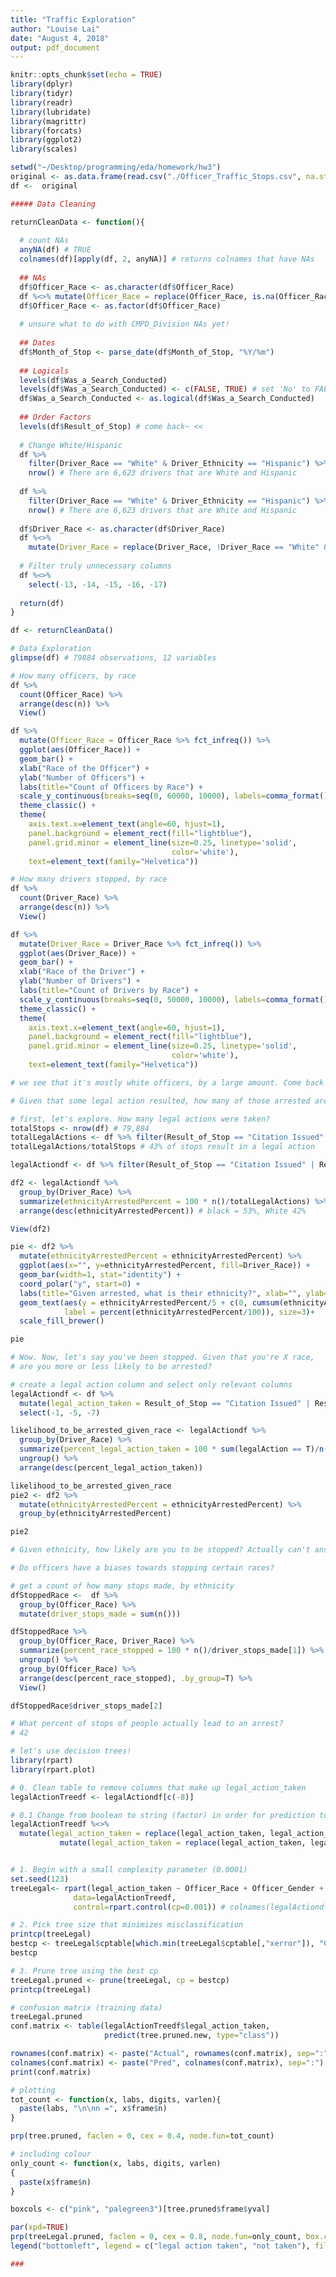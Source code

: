 ```yaml
---
title: "Traffic Exploration"
author: "Louise Lai"
date: "August 4, 2018"
output: pdf_document
---
```


```r
knitr::opts_chunk$set(echo = TRUE)
library(dplyr)
library(tidyr)
library(readr)
library(lubridate)
library(magrittr)
library(forcats)
library(ggplot2)
library(scales)
```



```r
setwd("~/Desktop/programming/eda/homework/hw3")
original <- as.data.frame(read.csv("./Officer_Traffic_Stops.csv", na.strings = c("", " ", "  ", "NA"))) 
df <-  original

##### Data Cleaning

returnCleanData <- function(){
  
  # count NAs
  anyNA(df) # TRUE
  colnames(df)[apply(df, 2, anyNA)] # returns colnames that have NAs 
  
  ## NAs
  df$Officer_Race <- as.character(df$Officer_Race)
  df %<>% mutate(Officer_Race = replace(Officer_Race, is.na(Officer_Race), "Missing")) # replace
  df$Officer_Race <- as.factor(df$Officer_Race)
  
  # unsure what to do with CMPD_Division NAs yet!
  
  ## Dates
  df$Month_of_Stop <- parse_date(df$Month_of_Stop, "%Y/%m")
  
  ## Logicals
  levels(df$Was_a_Search_Conducted)
  levels(df$Was_a_Search_Conducted) <- c(FALSE, TRUE) # set 'No' to FALSE, 'Yes' to TRUE
  df$Was_a_Search_Conducted <- as.logical(df$Was_a_Search_Conducted)
  
  ## Order Factors
  levels(df$Result_of_Stop) # come back~ <<
  
  # Change White/Hispanic 
  df %>% 
    filter(Driver_Race == "White" & Driver_Ethnicity == "Hispanic") %>% 
    nrow() # There are 6,623 drivers that are White and Hispanic 
  
  df %>% 
    filter(Driver_Race == "White" & Driver_Ethnicity == "Hispanic") %>% 
    nrow() # There are 6,623 drivers that are White and Hispanic 
  
  df$Driver_Race <- as.character(df$Driver_Race)
  df %<>%
    mutate(Driver_Race = replace(Driver_Race, !Driver_Race == "White" & Driver_Ethnicity == "Hispanic", "White Hispanic")) # replace White (race) && Hispanic (ethnicity) to just 'White Hispanic' (race)
  
  # Filter truly unnecessary columns
  df %<>% 
    select(-13, -14, -15, -16, -17)
  
  return(df)
}

df <- returnCleanData()

```

```r
# Data Exploration
glimpse(df) # 79884 observations, 12 variables

# How many officers, by race
df %>% 
  count(Officer_Race) %>% 
  arrange(desc(n)) %>% 
  View()

df %>% 
  mutate(Officer_Race = Officer_Race %>% fct_infreq()) %>% 
  ggplot(aes(Officer_Race)) +
  geom_bar() +
  xlab("Race of the Officer") +
  ylab("Number of Officers") +
  labs(title="Count of Officers by Race") +
  scale_y_continuous(breaks=seq(0, 60000, 10000), labels=comma_format()) +
  theme_classic() +
  theme(
    axis.text.x=element_text(angle=60, hjust=1),
    panel.background = element_rect(fill="lightblue"),
    panel.grid.minor = element_line(size=0.25, linetype='solid',
                                    color='white'),
    text=element_text(family="Helvetica"))

# How many drivers stopped, by race
df %>% 
  count(Driver_Race) %>% 
  arrange(desc(n)) %>% 
  View()

df %>% 
  mutate(Driver_Race = Driver_Race %>% fct_infreq()) %>% 
  ggplot(aes(Driver_Race)) +
  geom_bar() +
  xlab("Race of the Driver") +
  ylab("Number of Drivers") +
  labs(title="Count of Drivers by Race") +
  scale_y_continuous(breaks=seq(0, 50000, 10000), labels=comma_format()) +
  theme_classic() +
  theme(
    axis.text.x=element_text(angle=60, hjust=1),
    panel.background = element_rect(fill="lightblue"),
    panel.grid.minor = element_line(size=0.25, linetype='solid',
                                    color='white'),
    text=element_text(family="Helvetica"))

# we see that it's mostly white officers, by a large amount. Come back and see percentages.
```

```r
# Given that some legal action resulted, how many of those arrested are of each ethnicity?

# first, let's explore. How many legal actions were taken?
totalStops <- nrow(df) # 79,884
totalLegalActions <- df %>% filter(Result_of_Stop == "Citation Issued" | Result_of_Stop == "Arrest") %>% nrow() # 34,506
totalLegalActions/totalStops # 43% of stops result in a legal action

legalActiondf <- df %>% filter(Result_of_Stop == "Citation Issued" | Result_of_Stop == "Arrest")

df2 <- legalActiondf %>% 
  group_by(Driver_Race) %>% 
  summarize(ethnicityArrestedPercent = 100 * n()/totalLegalActions) %>% 
  arrange(desc(ethnicityArrestedPercent)) # black = 53%, White 42%

View(df2)

pie <- df2 %>% 
  mutate(ethnicityArrestedPercent = ethnicityArrestedPercent) %>% 
  ggplot(aes(x="", y=ethnicityArrestedPercent, fill=Driver_Race)) +
  geom_bar(width=1, stat="identity") + 
  coord_polar("y", start=0) +
  labs(title="Given arrested, what is their ethnicity?", xlab="", ylab="") +
  geom_text(aes(y = ethnicityArrestedPercent/5 + c(0, cumsum(ethnicityArrestedPercent)[-length(ethnicityArrestedPercent)]), 
            label = percent(ethnicityArrestedPercent/100)), size=3)+ 
  scale_fill_brewer()

pie

# Wow. Now, let's say you've been stopped. Given that you're X race, 
# are you more or less likely to be arrested?

# create a legal action column and select only relevant columns
legalActiondf <- df %>% 
  mutate(legal_action_taken = Result_of_Stop == "Citation Issued" | Result_of_Stop == "Arrest") %>% 
  select(-1, -5, -7)

likelihood_to_be_arrested_given_race <- legalActiondf %>% 
  group_by(Driver_Race) %>% 
  summarize(percent_legal_action_taken = 100 * sum(legalAction == T)/n()) %>% 
  ungroup() %>% 
  arrange(desc(percent_legal_action_taken))

likelihood_to_be_arrested_given_race
pie2 <- df2 %>% 
  mutate(ethnicityArrestedPercent = ethnicityArrestedPercent) %>% 
  group_by(ethnicityArrestedPercent) 

pie2

# Given ethnicity, how likely are you to be stopped? Actually can't answer this! Coz we only see people who have already been stopped
```


```r
# Do officers have a biases towards stopping certain races?

# get a count of how many stops made, by ethnicity
dfStoppedRace <-  df %>% 
  group_by(Officer_Race) %>% 
  mutate(driver_stops_made = sum(n())) 

dfStoppedRace %>% 
  group_by(Officer_Race, Driver_Race) %>% 
  summarize(percent_race_stopped = 100 * n()/driver_stops_made[1]) %>% 
  ungroup() %>%
  group_by(Officer_Race) %>% 
  arrange(desc(percent_race_stopped), .by_group=T) %>% 
  View()

dfStoppedRace$driver_stops_made[2]

# What percent of stops of people actually lead to an arrest?
# 42


```

```r
# let's use decision trees!
library(rpart)
library(rpart.plot)

# 0. Clean table to remove columns that make up legal_action_taken
legalActionTreedf <- legalActiondf[c(-8)]

# 0.1 Change from boolean to string (factor) in order for prediction to work
legalActionTreedf %<>% 
  mutate(legal_action_taken = replace(legal_action_taken, legal_action_taken==T, "Legal Action Taken")) %>% 
           mutate(legal_action_taken = replace(legal_action_taken, legal_action_taken==F, "Not Taken"))


# 1. Begin with a small complexity parameter (0.0001)
set.seed(123)
treeLegal<- rpart(legal_action_taken ~ Officer_Race + Officer_Gender + Driver_Race + Driver_Age + Driver_Gender + Reason_for_Stop + Was_a_Search_Conducted, 
              data=legalActionTreedf, 
              control=rpart.control(cp=0.001)) # colnames(legalActiondf)

# 2. Pick tree size that minimizes misclassification
printcp(treeLegal)
bestcp <- treeLegal$cptable[which.min(treeLegal$cptable[,"xerror"]), "CP"]
bestcp

# 3. Prune tree using the best cp
treeLegal.pruned <- prune(treeLegal, cp = bestcp)
printcp(treeLegal)

# confusion matrix (training data)
treeLegal.pruned
conf.matrix <- table(legalActionTreedf$legal_action_taken, 
                     predict(tree.pruned.new, type="class"))

rownames(conf.matrix) <- paste("Actual", rownames(conf.matrix), sep=":")
colnames(conf.matrix) <- paste("Pred", colnames(conf.matrix), sep=":")
print(conf.matrix)

# plotting
tot_count <- function(x, labs, digits, varlen){
  paste(labs, "\n\nn =", x$frame$n)
}

prp(tree.pruned, faclen = 0, cex = 0.4, node.fun=tot_count)

# including colour
only_count <- function(x, labs, digits, varlen)
{
  paste(x$frame$n)
}

boxcols <- c("pink", "palegreen3")[tree.pruned$frame$yval]

par(xpd=TRUE)
prp(treeLegal.pruned, faclen = 0, cex = 0.8, node.fun=only_count, box.col = boxcols)
legend("bottomleft", legend = c("legal action taken", "not taken"), fill = c("pink", "palegreen3"))

###


```



